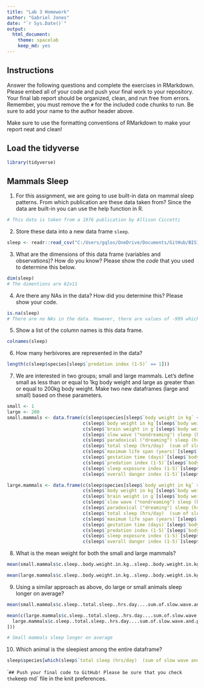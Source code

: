 ```yaml
---
title: "Lab 3 Homework"
author: "Gabriel Jones"
date: "`r Sys.Date()`"
output:
  html_document: 
    theme: spacelab
    keep_md: yes
---
```


## Instructions
Answer the following questions and complete the exercises in RMarkdown. Please embed all of your code and push your final work to your repository. Your final lab report should be organized, clean, and run free from errors. Remember, you must remove the `#` for the included code chunks to run. Be sure to add your name to the author header above.  

Make sure to use the formatting conventions of RMarkdown to make your report neat and clean!  

## Load the tidyverse
```r
library(tidyverse)
```

## Mammals Sleep
1. For this assignment, we are going to use built-in data on mammal sleep patterns. From which publication are these data taken from? Since the data are built-in you can use the help function in R.
```r
# This data is taken from a 1976 publication by Allison Ciccetti
```

2. Store these data into a new data frame `sleep`.
```r
sleep <- readr::read_csv("C:/Users/gqlos/OneDrive/Documents/GitHub/BIS15W2023_GJones/lab3/data/mammals_sleep_allison_cicchetti_1976.csv")
```

3. What are the dimensions of this data frame (variables and observations)? How do you know? Please show the *code* that you used to determine this below.  
```r
dim(sleep)
# The dimentions are 62x11
```

4. Are there any NAs in the data? How did you determine this? Please show your code.  
```r
is.na(sleep)
# There are no NAs in the data. However, there are values of -999 which may be substituted for NA and would have to be taken into account during calculations
```

5. Show a list of the column names is this data frame.
```r
colnames(sleep)
```

6. How many herbivores are represented in the data?  
```r
length(c(sleep$species[sleep$`predation index (1-5)` == 1]))
```

7. We are interested in two groups; small and large mammals. Let's define small as less than or equal to 1kg body weight and large as greater than or equal to 200kg body weight. Make two new dataframes (large and small) based on these parameters.
```r
small <- 1
large <- 200
small.mammals <- data.frame(c(sleep$species[sleep$`body weight in kg` <= small]),
                            c(sleep$`body weight in kg`[sleep$`body weight in kg` <= small]),
                            c(sleep$`brain weight in g`[sleep$`body weight in kg` <= small]),
                            c(sleep$`slow wave ("nondreaming") sleep (hrs/day)`[sleep$`body weight in kg` <= small]),
                            c(sleep$`paradoxical ("dreaming") sleep (hrs/day)`[sleep$`body weight in kg` <= small]),
                            c(sleep$`total sleep (hrs/day)  (sum of slow wave and paradoxical sleep)`[sleep$`body weight in kg` <= small]),
                            c(sleep$`maximum life span (years)`[sleep$`body weight in kg` <= small]),
                            c(sleep$`gestation time (days)`[sleep$`body weight in kg` <= small]),
                            c(sleep$`predation index (1-5)`[sleep$`body weight in kg` <= small]),
                            c(sleep$`sleep exposure index (1-5)`[sleep$`body weight in kg` <= small]),
                            c(sleep$`overall danger index (1-5)`[sleep$`body weight in kg` <= small]))

large.mammals <- data.frame(c(sleep$species[sleep$`body weight in kg` >= large]),
                            c(sleep$`body weight in kg`[sleep$`body weight in kg` >= large]),
                            c(sleep$`brain weight in g`[sleep$`body weight in kg` >= large]),
                            c(sleep$`slow wave ("nondreaming") sleep (hrs/day)`[sleep$`body weight in kg` >= large]),
                            c(sleep$`paradoxical ("dreaming") sleep (hrs/day)`[sleep$`body weight in kg` >= large]),
                            c(sleep$`total sleep (hrs/day)  (sum of slow wave and paradoxical sleep)`[sleep$`body weight in kg` >= large]),
                            c(sleep$`maximum life span (years)`[sleep$`body weight in kg` >= large]),
                            c(sleep$`gestation time (days)`[sleep$`body weight in kg` >= large]),
                            c(sleep$`predation index (1-5)`[sleep$`body weight in kg` >= large]),
                            c(sleep$`sleep exposure index (1-5)`[sleep$`body weight in kg` >= large]),
                            c(sleep$`overall danger index (1-5)`[sleep$`body weight in kg` >= large]))

```

8. What is the mean weight for both the small and large mammals?
```r
mean(small.mammals$c.sleep..body.weight.in.kg..sleep..body.weight.in.kg.....small..)
```

```r
mean(large.mammals$c.sleep..body.weight.in.kg..sleep..body.weight.in.kg.....large..)
```

9. Using a similar approach as above, do large or small animals sleep longer on average?  
```r
mean(small.mammals$c.sleep..total.sleep..hrs.day....sum.of.slow.wave.and.paradoxical.sleep...sleep..body.weight.in.kg.....)
```

```r
mean(c(large.mammals$c.sleep..total.sleep..hrs.day....sum.of.slow.wave.and.paradoxical.sleep...sleep..body.weight.in.kg.....[
  large.mammals$c.sleep..total.sleep..hrs.day....sum.of.slow.wave.and.paradoxical.sleep...sleep..body.weight.in.kg..... > 0
]))
```
```r
# Small mammals sleep longer on average
```
10. Which animal is the sleepiest among the entire dataframe?
```r
sleep$species[which(sleep$`total sleep (hrs/day)  (sum of slow wave and paradoxical sleep)` == max(sleep$`total sleep (hrs/day)  (sum of slow wave and paradoxical sleep)`))]
```

``
## Push your final code to GitHub!
Please be sure that you check the `keep md` file in the knit preferences.   